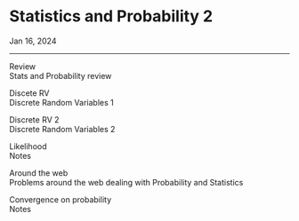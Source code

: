 <h1 class=post>Statistics and Probability 2</h1>
<span class='meta'>Jan 16, 2024</span>
<hr/>

<style>
    .custom-link {
        text-decoration: none;
        color: black; /* Sets the default color to black */
        border-bottom: 1px dotted black; /* Creates a dotted underline */
        padding-bottom: 0px; /* Optional: Adjusts space between text and underline */
    }

    .custom-link:hover {
        text-decoration: underline solid black; /* Changes to solid underline on hover */
    }
</style>

<a href="statRev.qmd##" style="text-decoration: none;">Review</a><br/>
Stats and Probability review

<a href="discreteVariable.qmd" style="text-decoration: none;">Discete RV</a><br/>
Discrete Random Variables 1

<a href="discreteVariable2.qmd#" style="text-decoration: none;">Discrete RV 2</a><br/>
Discrete Random Variables 2

<!-- <a href="Exam1.qmd##" style="text-decoration: none;">Exam 1</a><br/>
Review Exam 1 -->

<a href="likely.qmd##" style="text-decoration: none;">Likelihood</a><br/>
Notes

<a href="../probStats/aroundWeb.qmd" style="text-decoration: none;">Around the web</a><br/>
Problems around the web dealing with Probability and Statistics

<a href="../probStats/aroundWeb.qmd" style="text-decoration: none;">Convergence on probability</a><br/>
Notes
